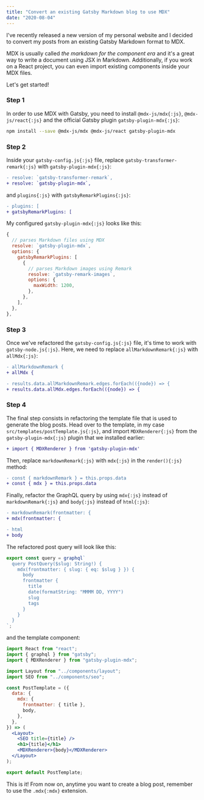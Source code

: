 ```yaml
---
title: "Convert an existing Gatsby Markdown blog to use MDX"
date: "2020-08-04"
---
```


I've recently released a new version of my personal website and I decided to convert my posts from an existing Gatsby Markdown format to MDX.

MDX is usually called _the markdown for the component era_ and it's a great way to write a document using JSX in Markdown. Additionally, if you work on a React project, you can even import existing components inside your MDX files.

Let's get started!

### Step 1

In order to use MDX with Gatsby, you need to install `@mdx-js/mdx{:js}`, `@mdx-js/react{:js}` and the official Gatsby plugin `gatsby-plugin-mdx{:js}`:

```bash title="Terminal"
npm install --save @mdx-js/mdx @mdx-js/react gatsby-plugin-mdx
```

### Step 2

Inside your `gatsby-config.js{:js}` file, replace `gatsby-transformer-remark{:js}` with `gatsby-plugin-mdx{:js}`:

```diff title="gatsby-config.js"
- resolve: `gatsby-transformer-remark`,
+ resolve: `gatsby-plugin-mdx`,
```

and `plugins{:js}` with `gatsbyRemarkPlugins{:js}`:

```diff title="gatsby-config.js"
- plugins: [
+ gatsbyRemarkPlugins: [
```

My configured `gatsby-plugin-mdx{:js}` looks like this:

```js title="gatsby-config.js"
{
  // parses Markdown files using MDX
  resolve: `gatsby-plugin-mdx`,
  options: {
    gatsbyRemarkPlugins: [
      {
        // parses Markdown images using Remark
        resolve: `gatsby-remark-images`,
        options: {
          maxWidth: 1200,
        },
      },
    ],
  },
},
```

### Step 3

Once we've refactored the `gatsby-config.js{:js}` file, it's time to work with `gatsby-node.js{:js}`.
Here, we need to replace `allMarkdownRemark{:js}` with `allMdx{:js}`:

```diff title="gatsby-node.js"
- allMarkdownRemark {
+ allMdx {
```

```diff title="gatsby-node.js"
- results.data.allMarkdownRemark.edges.forEach(({node}) => {
+ results.data.allMdx.edges.forEach(({node}) => {
```

### Step 4

The final step consists in refactoring the template file that is used to generate the blog posts.
Head over to the template, in my case `src/templates/postTemplate.js{:js}`, and import `MDXRenderer{:js}` from the `gatsby-plugin-mdx{:js}` plugin that we installed earlier:

```diff title="src/templates/postTemplate.js"
+ import { MDXRenderer } from 'gatsby-plugin-mdx'
```

Then, replace `markdownRemark{:js}` with `mdx{:js}` in the `render(){:js}` method:

```diff title="src/templates/postTemplate.js"
- const { markdownRemark } = this.props.data
+ const { mdx } = this.props.data
```

Finally, refactor the GraphQL query by using `mdx{:js}` instead of `markdownRemark{:js}` and `body{:js}` instead of `html{:js}`:

```diff title="src/templates/postTemplate.js"
- markdownRemark(frontmatter: {
+ mdx(frontmatter: {
```

```diff title="src/templates/postTemplate.js"
- html
+ body
```

The refactored post query will look like this:

```jsx title="src/templates/postTemplate.js"
export const query = graphql`
  query PostQuery($slug: String!) {
    mdx(frontmatter: { slug: { eq: $slug } }) {
      body
      frontmatter {
        title
        date(formatString: "MMMM DD, YYYY")
        slug
        tags
      }
    }
  }
`;
```

and the template component:

```jsx title="src/templates/postTemplate.js"
import React from "react";
import { graphql } from "gatsby";
import { MDXRenderer } from "gatsby-plugin-mdx";

import Layout from "../components/layout";
import SEO from "../components/seo";

const PostTemplate = ({
  data: {
    mdx: {
      frontmatter: { title },
      body,
    },
  },
}) => (
  <Layout>
    <SEO title={title} />
    <h1>{title}</h1>
    <MDXRenderer>{body}</MDXRenderer>
  </Layout>
);

export default PostTemplate;
```

This is it! From now on, anytime you want to create a blog post, remember to use the `.mdx{:mdx}` extension.
